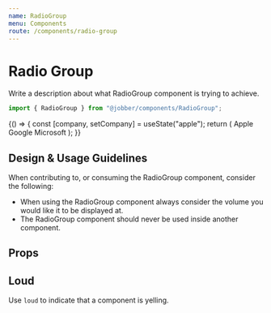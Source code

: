 ```yaml
---
name: RadioGroup
menu: Components
route: /components/radio-group
---
```



# Radio Group

<ComponentStatus stage="pre" responsive="no" accessible="no" />

Write a description about what RadioGroup component is trying to achieve.

```ts
import { RadioGroup } from "@jobber/components/RadioGroup";
```

<Playground>
  {() => {
    const [company, setCompany] = useState("apple");
    return (
      <RadioGroup
        name="dedicatedPhoneNumber"
        header="some text about the options"
        onChange={setCompany}
        value={company}
      >
        <RadioOption value="apple">Apple</RadioOption>
        <RadioOption value="google">Google</RadioOption>
        <RadioOption value="microsoft">Microsoft</RadioOption>
      </RadioGroup>
    );
  }}
</Playground>

<!--
  It is not necessary to include Design & Usage Guidlelines. Use this section
  to answer common questions and considerations about component usage.
-->

## Design & Usage Guidelines

When contributing to, or consuming the RadioGroup component, consider the
following:

- When using the RadioGroup component always consider the volume you would like
  it to be displayed at.
- The RadioGroup component should never be used inside another component.

## Props

<Props of={RadioGroup} />

<!--
  It is not necessary to provide an example of each prop. Use usage examples to
  highlight key features of a component or particular considerations.

  See `Button.mdx` for a good example of this.
-->

## Loud

Use `loud` to indicate that a component is yelling.

<Playground>
  <RadioGroup text="Fred" loud={true} />
</Playground>
